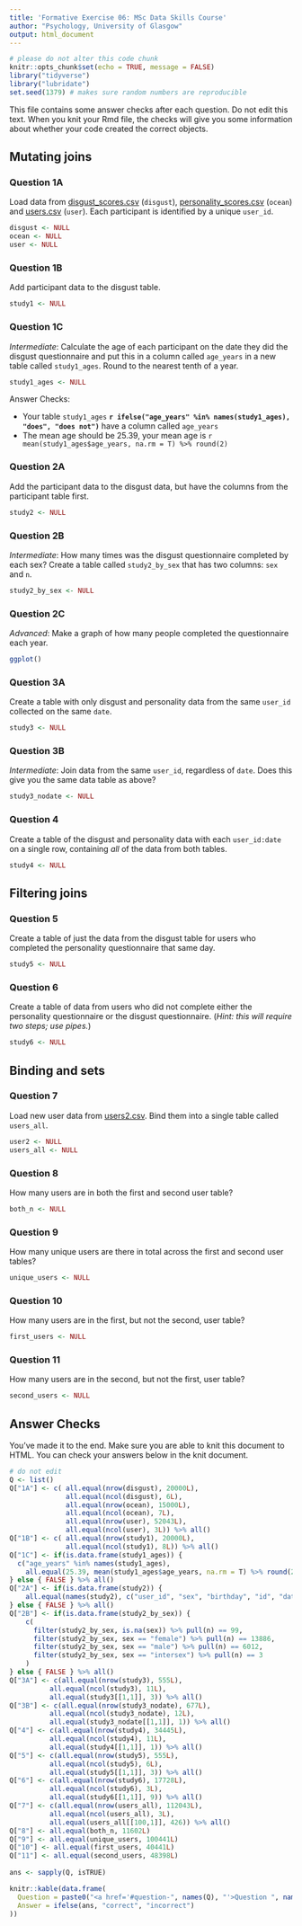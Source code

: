 ```yaml
---
title: 'Formative Exercise 06: MSc Data Skills Course'
author: "Psychology, University of Glasgow"
output: html_document
---
```


```r
# please do not alter this code chunk
knitr::opts_chunk$set(echo = TRUE, message = FALSE)
library("tidyverse")
library("lubridate")
set.seed(1379) # makes sure random numbers are reproducible
```

This file contains some answer checks after each question. Do not edit this text. When you knit your Rmd file, the checks will give you some information about whether your code created the correct objects.

## Mutating joins

### Question 1A

Load data from [disgust_scores.csv](https://psyteachr.github.io/msc-data-skills/data/disgust_scores.csv) (`disgust`), [personality_scores.csv](https://psyteachr.github.io/msc-data-skills/data/personality_scores.csv) (`ocean`) and [users.csv](https://psyteachr.github.io/msc-data-skills/data/users.csv) (`user`). Each participant is identified by a unique `user_id`.

```r
disgust <- NULL
ocean <- NULL
user <- NULL
```

### Question 1B

Add participant data to the disgust table.

```r
study1 <- NULL
```


### Question 1C

*Intermediate*: Calculate the age of each participant on the date they did the disgust questionnaire and put this in a column called `age_years` in a new table called `study1_ages`. Round to the nearest tenth of a year. 

```r
study1_ages <- NULL
```
    
Answer Checks:

* Your table `study1_ages` **`r ifelse("age_years" %in% names(study1_ages), "does", "does not")`** have a column called `age_years`
* The mean age should be 25.39, your mean age is `r mean(study1_ages$age_years, na.rm = T) %>% round(2)`


### Question 2A

Add the participant data to the disgust data, but have the columns from the participant table first.

```r
study2 <- NULL
```


### Question 2B

*Intermediate*: How many times was the disgust questionnaire completed by each sex? Create a table called `study2_by_sex` that has two columns: `sex` and `n`.

```r
study2_by_sex <- NULL
```


### Question 2C

*Advanced*: Make a graph of how many people completed the questionnaire each year.
    
```r
ggplot()
```
    

### Question 3A

Create a table with only disgust and personality data from the same `user_id` collected on the same `date`.

```r
study3 <- NULL
```


### Question 3B

*Intermediate*: Join data from the same `user_id`, regardless of `date`. Does this give you the same data table as above?
    
```r
study3_nodate <- NULL
```


### Question 4

Create a table of the disgust and personality data with each `user_id:date` on a single row, containing _all_ of the data from both tables.

    
```r
study4 <- NULL
```

## Filtering joins

### Question 5

Create a table of just the data from the disgust table for users who completed the personality questionnaire that same day.
    
```r
study5 <- NULL
```

    
### Question 6

Create a table of data from users who did not complete either the personality questionnaire or the disgust questionnaire. (_Hint: this will require two steps; use pipes._)

    
```r
study6 <- NULL
```

## Binding and sets

### Question 7

Load new user data from [users2.csv](https://psyteachr.github.io/msc-data-skills/data/users2.csv). Bind them into a single table called `users_all`.

```r
user2 <- NULL
users_all <- NULL
```


### Question 8

How many users are in both the first and second user table?
    
```r
both_n <- NULL
```

### Question 9

How many unique users are there in total across the first and second user tables?

```r
unique_users <- NULL
```

### Question 10

How many users are in the first, but not the second, user table?

```r
first_users <- NULL
```

### Question 11

How many users are in the second, but not the first, user table?

```r
second_users <- NULL
```

## Answer Checks

You've made it to the end. Make sure you are able to knit this document to HTML. You can check your answers below in the knit document.

```r
# do not edit
Q <- list()
Q["1A"] <- c( all.equal(nrow(disgust), 20000L),
              all.equal(ncol(disgust), 6L),
              all.equal(nrow(ocean), 15000L),
              all.equal(ncol(ocean), 7L),
              all.equal(nrow(user), 52043L),
              all.equal(ncol(user), 3L)) %>% all()
Q["1B"] <- c( all.equal(nrow(study1), 20000L),
              all.equal(ncol(study1), 8L)) %>% all()
Q["1C"] <- if(is.data.frame(study1_ages)) {
  c("age_years" %in% names(study1_ages),
    all.equal(25.39, mean(study1_ages$age_years, na.rm = T) %>% round(2)))
} else { FALSE } %>% all()
Q["2A"] <- if(is.data.frame(study2)) {
    all.equal(names(study2), c("user_id", "sex", "birthday", "id", "date", "moral", "pathogen", "sexual"))
} else { FALSE } %>% all()
Q["2B"] <- if(is.data.frame(study2_by_sex)) {
    c(
      filter(study2_by_sex, is.na(sex)) %>% pull(n) == 99,
      filter(study2_by_sex, sex == "female") %>% pull(n) == 13886,
      filter(study2_by_sex, sex == "male") %>% pull(n) == 6012,
      filter(study2_by_sex, sex == "intersex") %>% pull(n) == 3
    )
} else { FALSE } %>% all()
Q["3A"] <- c(all.equal(nrow(study3), 555L),
          all.equal(ncol(study3), 11L),
          all.equal(study3[[1,1]], 3)) %>% all()
Q["3B"] <- c(all.equal(nrow(study3_nodate), 677L),
          all.equal(ncol(study3_nodate), 12L),
          all.equal(study3_nodate[[1,1]], 1)) %>% all()
Q["4"] <- c(all.equal(nrow(study4), 34445L),
          all.equal(ncol(study4), 11L),
          all.equal(study4[[1,1]], 1)) %>% all()
Q["5"] <- c(all.equal(nrow(study5), 555L),
          all.equal(ncol(study5), 6L),
          all.equal(study5[[1,1]], 3)) %>% all()
Q["6"] <- c(all.equal(nrow(study6), 17728L),
          all.equal(ncol(study6), 3L),
          all.equal(study6[[1,1]], 9)) %>% all()
Q["7"] <- c(all.equal(nrow(users_all), 112043L),
          all.equal(ncol(users_all), 3L),
          all.equal(users_all[[100,1]], 426)) %>% all()
Q["8"] <- all.equal(both_n, 11602L)
Q["9"] <- all.equal(unique_users, 100441L)
Q["10"] <- all.equal(first_users, 40441L)
Q["11"] <- all.equal(second_users, 48398L)
  
ans <- sapply(Q, isTRUE)

knitr::kable(data.frame(
  Question = paste0("<a href='#question-", names(Q), "'>Question ", names(Q), "</a>"),
  Answer = ifelse(ans, "correct", "incorrect")
))
```
